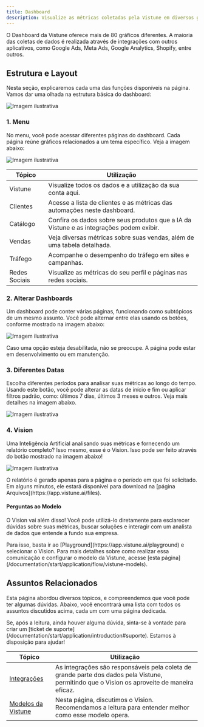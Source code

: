 ```yaml
---
title: Dashboard
description: Visualize as métricas coletadas pela Vistune em diversos gráficos e tabelas diferentes, para uma análise mais detalhada e informativa.
---
```


O Dashboard da Vistune oferece mais de 80 gráficos diferentes. A maioria das coletas de dados é realizada através de integrações com outros aplicativos, como Google Ads, Meta Ads, Google Analytics, Shopify, entre outros.

## Estrutura e Layout

Nesta seção, explicaremos cada uma das funções disponíveis na página. Vamos dar uma olhada na estrutura básica do dashboard:

![Imagem ilustrativa](/docs/dashboard.jpg)

### 1. Menu

No menu, você pode acessar diferentes páginas do dashboard. Cada página reúne gráficos relacionados a um tema específico. Veja a imagem abaixo:

![Imagem ilustrativa](/docs/dashboard-1.png)


| **Tópico**      | **Utilização**                                                                 |
|------------------|--------------------------------------------------------------------------------|
| Vistune          | Visualize todos os dados e a utilização da sua conta aqui.                      |
| Clientes         | Acesse a lista de clientes e as métricas das automações neste dashboard.       |
| Catálogo         | Confira os dados sobre seus produtos que a IA da Vistune e as integrações podem exibir. |
| Vendas           | Veja diversas métricas sobre suas vendas, além de uma tabela detalhada.          |
| Tráfego          | Acompanhe o desempenho do tráfego em sites e campanhas.                           |
| Redes Sociais    | Visualize as métricas do seu perfil e páginas nas redes sociais.                  |

### 2. Alterar Dashboards

Um dashboard pode conter várias páginas, funcionando como subtópicos de um mesmo assunto. Você pode alternar entre elas usando os botões, conforme mostrado na imagem abaixo:

![Imagem ilustrativa](/docs/dashboard-2.png)

<Note title="Nota">
Caso uma opção esteja desabilitada, não se preocupe. A página pode estar em desenvolvimento ou em manutenção.
</Note>

### 3. Diferentes Datas

Escolha diferentes períodos para analisar suas métricas ao longo do tempo. Usando este botão, você pode alterar as datas de início e fim ou aplicar filtros padrão, como: últimos 7 dias, últimos 3 meses e outros. Veja mais detalhes na imagem abaixo.

![Imagem ilustrativa](/docs/dashboard-3.png)

### 4. Vision

Uma Inteligência Artificial analisando suas métricas e fornecendo um relatório completo? Isso mesmo, esse é o Vision. Isso pode ser feito através do botão mostrado na imagem abaixo!

![Imagem ilustrativa](/docs/dashboard-4.png)

<Note title="Nota">
O relatório é gerado apenas para a página e o período em que foi solicitado. Em alguns minutos, ele estará disponível para download na [página Arquivos](https://app.vistune.ai/files).
</Note>

#### Perguntas ao Modelo

O Vision vai além disso! Você pode utilizá-lo diretamente para esclarecer dúvidas sobre suas métricas, buscar soluções e interagir com um analista de dados que entende a fundo sua empresa.

<Note title="Nota">
Para isso, basta ir ao [Playground](https://app.vistune.ai/playground) e selecionar o Vision. Para mais detalhes sobre como realizar essa comunicação e configurar o modelo da Vistune, acesse [esta página](/documentation/start/application/flow/vistune-models).
</Note>

## Assuntos Relacionados

Esta página abordou diversos tópicos, e compreendemos que você pode ter algumas dúvidas. Abaixo, você encontrará uma lista com todos os assuntos discutidos acima, cada um com uma página dedicada.

<Note title="Nota">
  Se, após a leitura, ainda houver alguma dúvida, sinta-se à vontade para criar
  um [ticket de suporte](/documentation/start/application/introduction#suporte). Estamos à disposição para ajudar!
</Note>

| **Tópico**                      | **Utilização**                                                                 |
|---------------------------------|--------------------------------------------------------------------------------|
| [Integrações](/documentation/start/application/integrations)            | As integrações são responsáveis pela coleta de grande parte dos dados pela Vistune, permitindo que o Vision os aproveite de maneira eficaz. |
| [Modelos da Vistune](/documentation/start/application/flow/vistune-models)    | Nesta página, discutimos o Vision. Recomendamos a leitura para entender melhor como esse modelo opera. |
